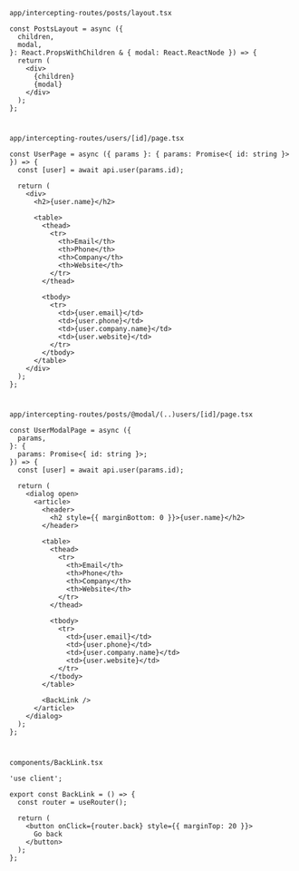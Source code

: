 `app/intercepting-routes/posts/layout.tsx`

```tsx
const PostsLayout = async ({
  children,
  modal,
}: React.PropsWithChildren & { modal: React.ReactNode }) => {
  return (
    <div>
      {children}
      {modal}
    </div>
  );
};
```

#

`app/intercepting-routes/users/[id]/page.tsx`

```tsx
const UserPage = async ({ params }: { params: Promise<{ id: string }> }) => {
  const [user] = await api.user(params.id);

  return (
    <div>
      <h2>{user.name}</h2>

      <table>
        <thead>
          <tr>
            <th>Email</th>
            <th>Phone</th>
            <th>Company</th>
            <th>Website</th>
          </tr>
        </thead>

        <tbody>
          <tr>
            <td>{user.email}</td>
            <td>{user.phone}</td>
            <td>{user.company.name}</td>
            <td>{user.website}</td>
          </tr>
        </tbody>
      </table>
    </div>
  );
};
```

#

`app/intercepting-routes/posts/@modal/(..)users/[id]/page.tsx`

```tsx
const UserModalPage = async ({
  params,
}: {
  params: Promise<{ id: string }>;
}) => {
  const [user] = await api.user(params.id);

  return (
    <dialog open>
      <article>
        <header>
          <h2 style={{ marginBottom: 0 }}>{user.name}</h2>
        </header>

        <table>
          <thead>
            <tr>
              <th>Email</th>
              <th>Phone</th>
              <th>Company</th>
              <th>Website</th>
            </tr>
          </thead>

          <tbody>
            <tr>
              <td>{user.email}</td>
              <td>{user.phone}</td>
              <td>{user.company.name}</td>
              <td>{user.website}</td>
            </tr>
          </tbody>
        </table>

        <BackLink />
      </article>
    </dialog>
  );
};
```

#

`components/BackLink.tsx`

```tsx
'use client';

export const BackLink = () => {
  const router = useRouter();

  return (
    <button onClick={router.back} style={{ marginTop: 20 }}>
      Go back
    </button>
  );
};
```
